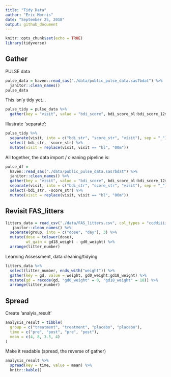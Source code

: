 ```yaml
---
title: "Tidy Data"
author: "Eric Morris"
date: "September 25, 2018"
output: github_document 
---
```


```r
knitr::opts_chunk$set(echo = TRUE)
library(tidyverse)
```

## Gather

PULSE data

```r
pulse_data = haven::read_sas("./data/public_pulse_data.sas7bdat") %>%
  janitor::clean_names()
pulse_data
```

This isn'y tidy yet...

```r
pulse_tidy = pulse_data %>% 
  gather(key = "visit", value = "bdi_score", bdi_score_bl:bdi_score_12m)
```

Illustrate 'separate':

```r
pulse_tidy %>% 
  separate(visit, into = c("bdi_str", "score_str", "visit"), sep = "_") %>% 
  select(-bdi_str, -score_str) %>% 
  mutate(visit = replace(visit, visit == "bl", "00m"))
```

All together, the data import / cleaning pipeline is: 

```r
pulse_df = 
  haven::read_sas("./data/public_pulse_data.sas7bdat") %>%
  janitor::clean_names() %>% 
  gather(key = "visit", value = "bdi_score", bdi_score_bl:bdi_score_12m) %>% 
  separate(visit, into = c("bdi_str", "score_str", "visit"), sep = "_") %>% 
  select(-bdi_str, -score_str) %>% 
  mutate(visit = replace(visit, visit == "bl", "00m"))
```

## Revisit FAS_litters

```r
litters_data = read_csv("./data/FAS_litters.csv", col_types = "ccddiiii") %>%
   janitor::clean_names() %>%
  separate(group, into = c("dose", "day"), 3) %>% 
  mutate(dose = tolower(dose),
         wt_gain = gd18_weight - gd0_weight) %>%
  arrange(litter_number)
```

Learning Assessment, data cleaning/tidying

```r
litters_data %>% 
  select(litter_number, ends_with("weight")) %>%  
  gather(key = gd, value = weight, gd0_weight:gd18_weight) %>% 
  mutate(gd = recode(gd, "gd0_weight" = 0, "gd18_weight" = 18)) %>% 
  arrange(litter_number)
```


## Spread

Create 'analyis_result'

```r
analysis_result = tibble(
  group = c("treatment", "treatment", "placebo", "placebo"),
  time = c("pre", "post", "pre", "post"),
  mean = c(4, 8, 3.5, 4)
)
```

Make it readable (spread, the reverse of gather)

```r
analysis_result %>% 
  spread(key = time, value = mean) %>%
  knitr::kable()
```



